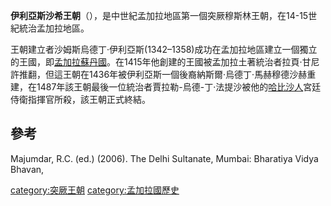 '''伊利亞斯沙希王朝'''（{{lang-bn|ইলিয়াস শাহী বংশ}}），是中世紀孟加拉地區第一個突厥穆斯林王朝，在14-15世紀統治孟加拉地區。

王朝建立者沙姆斯烏德丁·伊利亞斯(1342–1358)成功在孟加拉地區建立一個獨立的王國，即[[孟加拉蘇丹國|孟加拉蘇丹國]]。在1415年他創建的王國被孟加拉土著統治者拉頁·甘尼許推翻，但這王朝在1436年被伊利亞斯一個後裔納斯爾·烏德丁·馬赫穆德沙赫重建，在1487年該王朝最後一位統治者賈拉勒-烏德-丁·法提沙被他的[[哈比沙人|哈比沙人]]宮廷侍衛指揮官所殺，該王朝正式終結。

==參考==
Majumdar, R.C. (ed.) (2006). The Delhi Sultanate, Mumbai: Bharatiya Vidya Bhavan, 

[[category:突厥王朝|category:突厥王朝]]
[[category:孟加拉國歷史|category:孟加拉國歷史]]